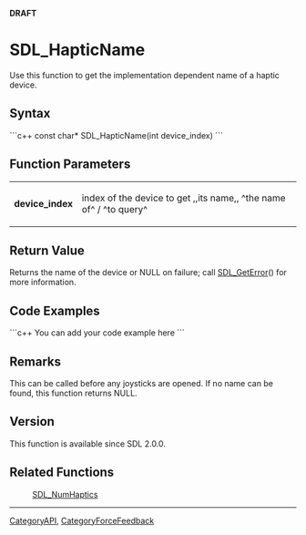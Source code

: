<!-- pragma section-numbers off -->
<!-- pragma camelcase off -->
'''DRAFT'''

= SDL_HapticName =
Use this function to get the implementation dependent name of a haptic device.


== Syntax ==
```c++
const char* SDL_HapticName(int device_index)
```

== Function Parameters ==
{|
|'''device_index'''
|index of the device to get ,,its name,, ^the name of^ / ^to query^
|}

== Return Value ==
Returns the name of the device or NULL on failure; call [[SDL_GetError]]() for more information.

== Code Examples ==
```c++
You can add your code example here
```

== Remarks ==
This can be called before any joysticks are opened.  If no name can be found, this function returns NULL.

== Version ==
This function is available since SDL 2.0.0.

== Related Functions ==
:[[SDL_NumHaptics]]

----
[[CategoryAPI]], [[CategoryForceFeedback]]

